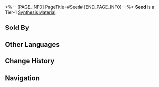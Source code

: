 <%-- [PAGE_INFO]
PageTitle=#Seed#
[END_PAGE_INFO] --%>
{{Item Infobox
|title       = Seed
|id          = 180007
|image       = Item Seed.png
|type        = 
|invCategory = Other Materials
|rarity      = 1
|effect      = Tier 1 Synthesis Material
|description = Most of them symbolize life, some of them taste pretty good.
|source1     = Found in destructible objects in Jarilo-VI
|source2     = Grocery Stand
}}
{{Description|1=''"Sow in the spring, harvest in the Autumn."''}}
'''Seed''' is a Tier-1 [[Synthesis Material]].

==Sold By==
{{Shop Availability}}

==Other Languages==
{{Other Languages
|en   = Seed
|zhs  = 种子
|zht  = 種子
|ja   = 種子
|ko   = 씨앗
|es   = Semilla
|fr   = Graine
|ru   = Семена
|th   = Seed
|vi   = Hạt Giống
|de   = Saat
|id   = Seed
|pt   = Semente
}}

==Change History==
{{Change History|2.0}}

==Navigation==
{{Synthesis Material Navbox}}